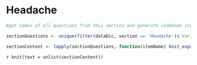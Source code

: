 # Headache {#headache_section}

```r

#get names of all questions from this section and generate codebook item objects for each

sectionQuestions <- unique(filter(dataDic, section == 'Headache')$`Variable / Field Name`)

sectionContent <- lapply(sectionQuestions, function(itemName) knit_expand(file = 'templates/itemTemplate.Rmd'))

```


`r knit(text = unlist(sectionContent))`